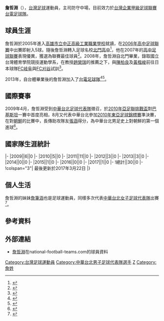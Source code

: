 {{Football player infobox
| playername = 詹哲淵
| image =
| fullname = 詹哲淵
| height = {{height|m=1.74}}
| nickname = 
| dateofbirth = {{birth date and age|1989|10|23}}
| cityofbirth = [[高雄市|高雄市]]
| countryofbirth = [[台灣|台灣]]
| currentclub = [[台電足球隊|台電足球隊]]
| clubnumber = 8
| position = [[中場|中場]]
| youthyears = 2002年－2005年<br />2005年－2006年<br />2006年－2008年<br />2008年－目前
| youthclubs = 右昌國中<br />[[高雄市立中正高級工業職業學校|中正高工]]<br />[[國立北門高級中學|北門高中]]<br />[[國立台灣體育學院|台灣體院]]
| years = 
| clubs = 
| caps(goals) = 
| nationalyears1 = 
| nationalyears2 = 2009年－目前
| nationalteam1 = {{fbu|19|TPE}}U19
| nationalcaps1 = 
| nationalgoals1 = 
| nationalteam2 = {{fb|TPE}}
| nationalcaps2 = 30
| nationalgoals2 = 0
| pcupdate = 2009年9月9日 (三) 16:23 (UTC)
| ntupdate = 2017年3月22日
}}
'''詹哲淵'''（{{bd|1989年|10月23日|catIdx=詹}}），[[台灣|台灣]][[足球|足球]]運動員，主司防守中場，目前效力於[[台灣企業甲級足球聯賽|台灣企業甲級足球聯賽]][[台電足球隊|台電足球隊]]。

==球員生涯==
詹哲淵於2005年進入[[高雄市立中正高級工業職業學校|高雄市立中正高級工業職業學校]]就讀，在[[2006年高中足球聯賽|2006年高中足球聯賽]]中出賽即射入5球。隨後詹哲淵轉入足球名校[[國立北門高級中學|北門高中]]<ref>{{cite news|title=中等學校足球賽 高男組南區4強出列|url=http://www.libertytimes.com.tw/2006/new/oct/4/today-south1.htm|publisher=[[自由時報|自由時報]]|date=2006-10-04|quote=而北門高中則因足球「招牌」響亮，加上願意開條件挖角校園「名將」，不少選手轉而投向懷抱，中正高工近來就曾有兩位主將詹哲淵、劉計超改披北門戰袍。|accessdate=2009-09-09|archive-date=2009-04-29|archive-url=https://web.archive.org/web/20090429100312/http://www.libertytimes.com.tw/2006/new/oct/4/today-south1.htm|dead-url=no}}</ref>，他在2007年的[[高中足球聯賽|高中足球聯賽]]表現優異，獲選為聯賽最佳球員<ref>{{cite news|title=高中足球聯賽 北門封王抱走十五萬補助款|url=http://tw.myblog.yahoo.com/jw!kmjfIFCBBRkSo75TAF5cnOQ-/article?mid=2293&prev=2464&next=2156&l=f&fid=52&sc=1|publisher=[[中央社|中央社]]|date=2007-05-29|quote=北門今天賽前領先清水和宜中各三分，對泰北之戰只要不輸球就能封王，結果第十八分鐘時，中場詹哲淵率先踢開泰北大門，下半場蘇德財與吳俊青又連袂建功，助北門全取三分穩穩拿下冠軍金杯，先馳得點的詹哲淵也榮膺最佳球員。}}{{dead link|date=2018年4月 |bot=InternetArchiveBot |fix-attempted=yes }}</ref>。2008年，詹哲淵自北門畢業，錄取國立台灣體育學院競技運動學系，在教授[[趙榮瑞|趙榮瑞]]的推薦之下，與[[陳柏良|陳柏良]]及[[黃楷峻|黃楷峻]]前往日本球隊[[FC岐阜|FC岐阜]]與[[FC刈谷|FC刈谷]]試訓<ref>{{cite news|title=陳柏良等3人將赴日本參加測試|url=http://www.ltsports.com.tw/main/news.asp?no=62712&N_Class=4|publisher=[[麗台運動報|麗台運動報]]|date=2008-10-10|quote=陳柏良將與黃楷峻、詹哲淵於城市聯賽第一階段賽程結束後，飛往日本參加歧阜FC還有刈谷FC的測試。|access-date=2009-09-09|archive-url=https://web.archive.org/web/20120214213619/http://www.ltsports.com.tw/main/news.asp?no=62712&N_Class=4|archive-date=2012-02-14|dead-url=yes}}</ref>。

2013年，自台體畢業後的詹哲淵加入了[[台電足球隊|台電足球隊]]<ref>{{cite web|url=https://tw.news.yahoo.com/%E5%9F%8E%E5%B8%82%E8%B6%B3%E7%90%83%E8%81%AF%E8%B3%BD-%E6%88%B4%E5%AE%8F%E6%97%AD%E6%88%B4%E5%B8%BD-%E5%8F%B0%E9%9B%BB5-1%E6%93%8A%E6%95%97%E9%8A%98%E5%82%B3-151524015.html|title=台城市足球聯賽》戴宏旭戴帽 台電5：1擊敗銘傳|date=2013-11-09|publisher=麗台運動報|author=|accessdate=2018-12-27|archive-date=2018-12-27|archive-url=https://web.archive.org/web/20181227183032/https://tw.news.yahoo.com/%E5%9F%8E%E5%B8%82%E8%B6%B3%E7%90%83%E8%81%AF%E8%B3%BD-%E6%88%B4%E5%AE%8F%E6%97%AD%E6%88%B4%E5%B8%BD-%E5%8F%B0%E9%9B%BB5-1%E6%93%8A%E6%95%97%E9%8A%98%E5%82%B3-151524015.html|dead-url=no}}</ref><ref>{{cite web|url=https://tw.appledaily.com/new/realtime/20151002/703732/|title=YAMAHA CUP足球賽11月開踢　即日起報名|date=2015-10-02|publisher=蘋果日報|author=李弘斌|accessdate=2018-12-27}}</ref>。

==國際賽事==

2009年4月，詹哲淵受到[[中華台北足球代表隊|中華台北足球代表隊]]徵召，於[[2010年亞足聯挑戰盃|2010年亞足聯挑戰盃]]對[[巴基斯坦國家足球隊|巴基斯坦]]一賽中首度亮相，8月又代表中華台北參加[[2010年東亞足球錦標賽|2010年東亞足球錦標賽]]準決賽，在對[[朝鮮國家足球隊|朝鮮]]的比賽中，長傳助攻隊友[[張涵|張涵]]得分，為中華台北男足史上對朝鮮的第一個進球<ref>{{cite news|title=槌破北韓大門張涵一戰成名|url=http://sports.yam.com/chinatimes/sports/200908/20090828849309.html|publisher=[[中國時報|中國時報]]|date=2009-08-28|quote=中華隊昨天上半場只有1次射門，下半場詹哲淵在快攻中右路吊中，張涵福至心靈頭槌破網。這是中華隊在國際賽6次遭遇北韓以來，第1次的進球，一度讓中華隊追成1平。|deadurl=yes|archiveurl=https://web.archive.org/web/20090904235501/http://sports.yam.com/chinatimes/sports/200908/20090828849309.html|archivedate=2009-09-04|accessdate=2009-09-09}}</ref>。

== 國家隊生涯統計 ==
{{noteta|G1=足球}}{{Football player national team statistics|TPE}}
|-
|2009||6||0
|-
|2010||5||0
|-
|2011||11||0
|-
|2012||3||0
|-
|2013||3||0
|-
|2014||0||0
|-
|2015||1||0
|-
|2016||0||0
|-
|2017||1||0
|-
!總計||30||0
|-
!colspan="3"| 最後更新於2017年3月22日
|}

==個人生活==
詹哲淵的妹妹[[詹筆涵|詹筆涵]]也是足球運動員，同樣多次代表[[中華台北女子足球代表隊|中華台北女子足球代表隊]]出賽<ref>{{cite news|title=女足映像／足球兄妹檔　詹筆涵循詹哲淵腳步進國家隊|url=https://sports.ettoday.net/news/352754|publisher=[[ETtoday|ETtoday]]|author=張克銘|date=2014-05-02|accessdate=2018-08-17|archive-date=2018-08-17|archive-url=https://web.archive.org/web/20180817193456/https://sports.ettoday.net/news/352754|dead-url=no}}</ref>。

==參考資料==
{{reflist}}

==外部連結==
* [http://www.national-football-teams.com/v2/player.php?id=32771 詹哲淵]在national-football-teams.com的球員資料
{{台電足球隊球員名單}}
{{2012年奧運足球比賽亞洲區男子資格賽中華台北奧運男子足球隊}}
{{2012年亞足聯挑戰盃中華台北男子足球代表隊}}
{{2014年世界盃亞洲區外圍賽中華台北男子足球代表隊}}
{{2013年東亞盃中華台北男子足球代表隊}}
{{2014年亞足聯挑戰盃資格賽中華台北男子足球代表隊}}
{{2018年世界盃資格賽亞洲區第二輪中華台北參賽名單}}
[[Category:台灣足球運動員|Category:台灣足球運動員]]
[[Category:中華台北男子足球代表隊選手|Category:中華台北男子足球代表隊選手]]
[[Category:國立臺灣體育學院校友|Z]]
[[Category:詹姓|Category:詹姓]]